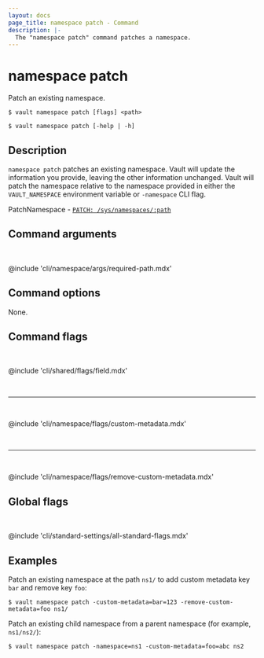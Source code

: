 ```yaml
---
layout: docs
page_title: namespace patch - Command
description: |-
  The "namespace patch" command patches a namespace.
---
```


# namespace patch

Patch an existing namespace.

<CodeBlockConfig hideClipboard>

```shell-session
$ vault namespace patch [flags] <path>

$ vault namespace patch [-help | -h]
```

</CodeBlockConfig>

## Description

`namespace patch` patches an existing namespace. Vault will update the 
information you provide, leaving the other information unchanged. Vault will 
patch the namespace relative to the namespace provided in either the 
`VAULT_NAMESPACE` environment variable or `-namespace` CLI flag.

<Tip title="Related API endpoints">

PatchNamespace - [`PATCH: /sys/namespaces/:path`](/vault/api-docs/system/namespaces#patch-namespace)

</Tip>

## Command arguments

<br />

@include 'cli/namespace/args/required-path.mdx'

## Command options

None.

## Command flags

<br />

@include 'cli/shared/flags/field.mdx'

<br /><hr /><br />

@include 'cli/namespace/flags/custom-metadata.mdx'

<br /><hr /><br />

@include 'cli/namespace/flags/remove-custom-metadata.mdx'

## Global flags

<br />

@include 'cli/standard-settings/all-standard-flags.mdx'

## Examples

Patch an existing namespace at the path `ns1/` to add custom metadata key `bar`
and remove key `foo`:

```shell-session
$ vault namespace patch -custom-metadata=bar=123 -remove-custom-metadata=foo ns1/
```

Patch an existing child namespace from a parent namespace (for example, `ns1/ns2/`):

```shell-session
$ vault namespace patch -namespace=ns1 -custom-metadata=foo=abc ns2
```
